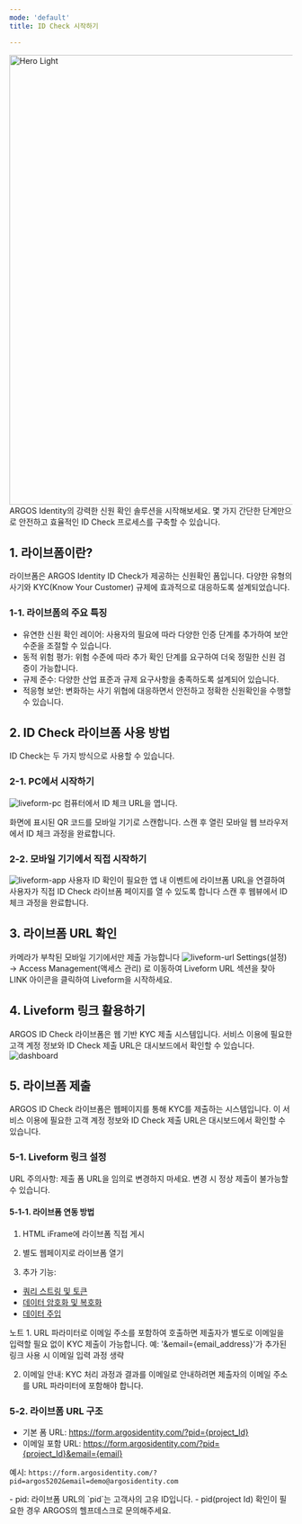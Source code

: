 ```yaml
---
mode: 'default'
title: ID Check 시작하기

---
```

<img
  width="800px"
  src="/images/liveform.png"
  alt="Hero Light"
/>
ARGOS Identity의 강력한 신원 확인 솔루션을 시작해보세요. 몇 가지 간단한 단계만으로 안전하고 효율적인 ID Check 프로세스를 구축할 수 있습니다.



## 1. 라이브폼이란?
라이브폼은 ARGOS Identity ID Check가 제공하는 신원확인 폼입니다. 다양한 유형의 사기와 KYC(Know Your Customer) 규제에 효과적으로 대응하도록 설계되었습니다.

### 1-1. 라이브폼의 주요 특징
- 유연한 신원 확인 레이어: 사용자의 필요에 따라 다양한 인증 단계를 추가하여 보안 수준을 조절할 수 있습니다.
- 동적 위험 평가: 위험 수준에 따라 추가 확인 단계를 요구하여 더욱 정밀한 신원 검증이 가능합니다.
- 규제 준수: 다양한 산업 표준과 규제 요구사항을 충족하도록 설계되어 있습니다.
- 적응형 보안: 변화하는 사기 위협에 대응하면서 안전하고 정확한 신원확인을 수행할 수 있습니다.

## 2. ID Check 라이브폼 사용 방법

ID Check는 두 가지 방식으로 사용할 수 있습니다.


### 2-1. PC에서 시작하기
  <img
    src="/images/liveform-mobile.png"
    alt="liveform-pc"/>
<Steps>
  <Step title="ID 체크 URL 열기">
   컴퓨터에서 ID 체크 URL을 엽니다. 
  </Step>
  
  <Step title="QR 코드 스캔">
    화면에 표시된 QR 코드를 모바일 기기로 스캔합니다.
  </Step>
  
  <Step title="모바일에서 인증 진행">
    스캔 후 열린 모바일 웹 브라우저에서 ID 체크 과정을 완료합니다.
  </Step>
</Steps>

### 2-2. 모바일 기기에서 직접 시작하기
<img
    src="/images/liveform-app.png"
    alt="liveform-app"/>
<Steps>
  <Step title="앱에서 직접 연결">
  사용자 ID 확인이 필요한 앱 내 이벤트에 라이브폼 URL을 연결하여 사용자가 직접 ID Check 라이브폼 페이지를 열 수 있도록 합니다
  </Step>
  <Step title="모바일에서 인증 진행">
    스캔 후 웹뷰에서 ID 체크 과정을 완료합니다.
  </Step>
</Steps>



## 3. 라이브폼 URL 확인

<Note>
 카메라가 부착된 모바일 기기에서만 제출 가능합니다
</Note>

<Steps>
  <Step title="대시보드 로그인">
      <Card title="대시보드 접속하기" icon="link" href="https://idcheck.argosidentity.com">
  </Card>

  </Step>
  <Step title="Liveform URL 확인">
  <img
    src="/images/liveform-url.png"
    alt="liveform-url"/>
    Settings(설정) -> Access Management(액세스 관리) 로 이동하여 Liveform URL 섹션을 찾아 LINK 아이콘을 클릭하여 Liveform을 시작하세요.
  </Step>
</Steps>

## 4. Liveform 링크 활용하기
ARGOS ID Check 라이브폼은 웹 기반 KYC 제출 시스템입니다. 서비스 이용에 필요한 고객 계정 정보와 ID Check 제출 URL은 대시보드에서 확인할 수 있습니다.
  <img
    src="/images/dashboard.png"
    alt="dashboard"/>



## 5. 라이브폼 제출
ARGOS ID Check 라이브폼은 웹페이지를 통해 KYC를 제출하는 시스템입니다. 이 서비스 이용에 필요한 고객 계정 정보와 ID Check 제출 URL은 대시보드에서 확인할 수 있습니다.

### 5-1.  Liveform 링크 설정
<Warning> URL 주의사항: 제출 폼 URL을 임의로 변경하지 마세요. 변경 시 정상 제출이 불가능할 수 있습니다. </Warning>

#### 5-1-1. 라이브폼 연동 방법
1. HTML iFrame에 라이브폼 직접 게시
2. 별도 웹페이지로 라이브폼 열기


3. 추가 기능:
- [쿼리 스트링 및 토큰](/getting-started/ko/liveform-url/querystring-and-token-guide)
- [데이터 암호화 및 복호화](/getting-started/ko/encrypt-and-decrypt-data/overview)
- [데이터 주입](/getting-started/ko/liveform-url/data-injection-with-custom-fields)



<Note>
노트
1. URL 파라미터로 이메일 주소를 포함하여 호출하면 제출자가 별도로 이메일을 입력할 필요 없이 KYC 제출이 가능합니다.
예: '&email={email_address}'가 추가된 링크 사용 시 이메일 입력 과정 생략

2. 이메일 안내: KYC 처리 과정과 결과를 이메일로 안내하려면 제출자의 이메일 주소를 URL 파라미터에 포함해야 합니다.
</Note>

### 5-2. 라이브폼 URL 구조
- 기본 폼 URL: https://form.argosidentity.com/?pid={project_Id}
- 이메일 포함 URL: https://form.argosidentity.com/?pid={project_Id}&email={email}

예시: `https://form.argosidentity.com/?pid=argos5202&email=demo@argosidentity.com`


<Info>
- pid: 라이브폼 URL의 `pid`는 고객사의 고유 ID입니다. 
- pid(project Id) 확인이 필요한 경우 ARGOS의 헬프데스크로 문의해주세요.
</Info>